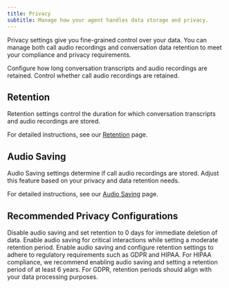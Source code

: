 ```yaml
---
title: Privacy
subtitle: Manage how your agent handles data storage and privacy.
---
```


Privacy settings give you fine-grained control over your data. You can manage both call audio recordings and conversation data retention to meet your compliance and privacy requirements.

<CardGroup cols={2}>
  <Card
    title="Retention"
    icon="database"
    href="/docs/conversational-ai/customization/privacy/retention"
  >
    Configure how long conversation transcripts and audio recordings are retained.
  </Card>
  <Card
    title="Audio Saving"
    icon="microphone"
    href="/docs/conversational-ai/customization/privacy/audio-saving"
  >
    Control whether call audio recordings are retained.
  </Card>
</CardGroup>

## Retention

Retention settings control the duration for which conversation transcripts and audio recordings are stored.

For detailed instructions, see our [Retention](/docs/conversational-ai/customization/privacy/retention) page.

## Audio Saving

Audio Saving settings determine if call audio recordings are stored. Adjust this feature based on your privacy and data retention needs.

For detailed instructions, see our [Audio Saving](/docs/conversational-ai/customization/privacy/audio-saving) page.

## Recommended Privacy Configurations

<AccordionGroup>
  <Accordion title="Maximum Privacy">
    Disable audio saving and set retention to 0 days for immediate deletion of data.
  </Accordion>
  <Accordion title="Balanced Privacy">
    Enable audio saving for critical interactions while setting a moderate retention period.
  </Accordion>
  <Accordion title="Compliance Focus">
    Enable audio saving and configure retention settings to adhere to regulatory requirements such
    as GDPR and HIPAA. For HIPAA compliance, we recommend enabling audio saving and setting a
    retention period of at least 6 years. For GDPR, retention periods should align with your data
    processing purposes.
  </Accordion>
</AccordionGroup>
